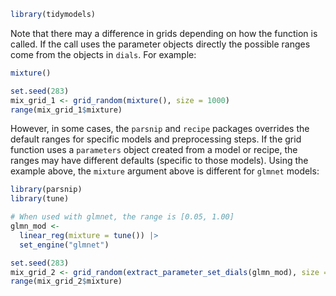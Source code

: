 ```r
library(tidymodels)
```

Note that there may a difference in grids depending on how the function is called. If the call uses the parameter objects directly the possible ranges come from the objects in `dials`. For example: 

```r
mixture()

set.seed(283)
mix_grid_1 <- grid_random(mixture(), size = 1000)
range(mix_grid_1$mixture)
```

However, in some cases, the `parsnip` and `recipe` packages overrides the default ranges for specific models and preprocessing steps. If the grid function uses a `parameters` object created from a model or recipe, the ranges may have different defaults (specific to those models). Using the example above, the `mixture` argument above is different for `glmnet` models: 
 
```r
library(parsnip)
library(tune)

# When used with glmnet, the range is [0.05, 1.00]
glmn_mod <-
  linear_reg(mixture = tune()) |>
  set_engine("glmnet")

set.seed(283)
mix_grid_2 <- grid_random(extract_parameter_set_dials(glmn_mod), size = 1000)
range(mix_grid_2$mixture)
```
